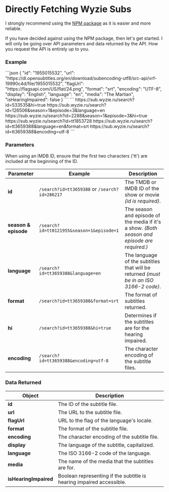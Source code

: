 # Directly Fetching Wyzie Subs

<Note>I strongly recommend using the [NPM package](package) as it is easier and more reliable.</Note>

If you have decided against using the NPM package, then let's get started. I will only be going over API parameters and data returned by the API. How you request the API is entirely up to you.

### Example
<CodeGroup>
  <CodeGroup.Code title="Response">
    ```json
    {
      "id": "1955015532",
      "url": "https://dl.opensubtitles.org/en/download/subencoding-utf8/src-api/vrf-19990c4d/file/1955015532",
      "flagUrl": "https://flagsapi.com/US/flat/24.png",
      "format": "srt",
      "encoding": "UTF-8",
      "display": "English",
      "language": "en",
      "media": "The Martian",
      "isHearingImpaired": false
    }
    ```
  </CodeGroup.Code>
  <CodeGroup.Code title="Requests">
    ```
    https://sub.wyzie.ru/search?id=533535&hi=true
    https://sub.wyzie.ru/search?id=126506&season=1&episode=3&language=en
    https://sub.wyzie.ru/search?id=2288&season=1&episode=3&hi=true
    https://sub.wyzie.ru/search?id=tt1853728
    https://sub.wyzie.ru/search?id=tt3659388&language=en&format=srt
    https://sub.wyzie.ru/search?id=tt3659388&encoding=utf-8
    ```
  </CodeGroup.Code>
</CodeGroup>

### Parameters

<Warning>
When using an IMDB ID, ensure that the first two characters ('tt') are included at the beginning of the ID.
</Warning>

| Parameter            | Example                                       | Description                                                                                 |
| -------------------- | --------------------------------------------- | ------------------------------------------------------------------------------------------- |
| **id**               | `/search?id=tt3659388` or `/search?id=286217` | The TMDB or IMDB ID of the show or movie _(id is required)_.                                 |
| **season & episode** | `/search?id=tt0121955&season=1&episode=1`     | The season and episode of the media if it's a show. _(Both season and episode are required.)_ |
| **language**         | `/search?id=tt3659388&language=en`            | The language of the subtitles that will be returned _(must be in an ISO 3166-2 code)_.       |
| **format**           | `/search?id=tt3659388&format=srt`             | The format of subtitles returned.                                                            |
| **hi**               | `/search?id=tt3659388&hi=true`                | Determines if the subtitles are for the hearing impaired.                                    |
| **encoding**         | `/search?id=tt3659388&encoding=utf-8`         | The character encoding of the subtitle files.                                                |

### Data Returned

| Object                | Description                                                         |
| --------------------- | ------------------------------------------------------------------- |
| **id**                | The ID of the subtitle file.                                         |
| **url**               | The URL to the subtitle file.                                        |
| **flagUrl**           | URL to the flag of the language's locale.                            |
| **format**            | The format of the subtitle file.                                     |
| **encoding**          | The character encoding of the subtitle file.                         |
| **display**           | The language of the subtitle, capitalized.                           |
| **language**          | The ISO 3166-2 code of the language.                                 |
| **media**             | The name of the media that the subtitles are for.                    |
| **isHearingImpaired** | Boolean representing if the subtitle is hearing impaired accessible. |
